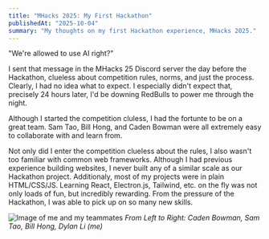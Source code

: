 ```yaml
---
title: "MHacks 2025: My First Hackathon"
publishedAt: "2025-10-04"
summary: "My thoughts on my first Hackathon experience, MHacks 2025."
---
```


"We're allowed to use AI right?"

I sent that message in the MHacks 25 Discord server the day before the Hackathon, clueless about
competition rules, norms, and just the process.
Clearly, I had no idea what to expect. I especially didn't expect that, precisely 24 hours later,
I'd be downing RedBulls to power me through the night.

Although I started the competition cluless, I had the fortunte to be on a great team.
Sam Tao, Bill Hong, and Caden Bowman were all extremely easy to collaborate with and learn from.

Not only did I enter the competition clueless about the rules, I also wasn't too familiar with
common web frameworks. Although I had previous experience building websites, I never built any
of a similar scale as our Hackathon project. Additionaly, most of my projects were in plain HTML/CSS/JS.
Learning React, Electron.js, Tailwind, etc. on the fly was not only loads of fun, but incredibly rewarding.
From the pressure of the Hackathon, I was able to pick up on so many new skills.


![Image of me and my teammates](/mhacks-25-team-photo.jpg)
*From Left to Right: Caden Bowman, Sam Tao, Bill Hong, Dylan Li (me)*
